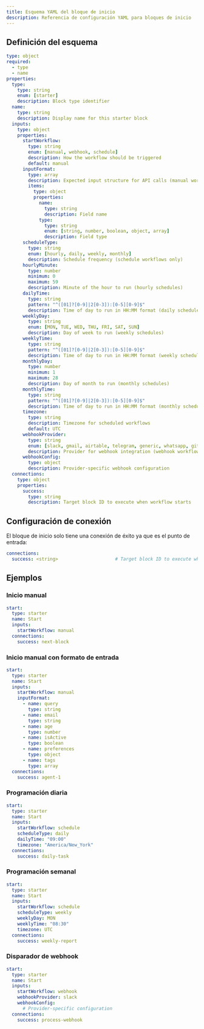 ```yaml
---
title: Esquema YAML del bloque de inicio
description: Referencia de configuración YAML para bloques de inicio
---
```


## Definición del esquema

```yaml
type: object
required:
  - type
  - name
properties:
  type:
    type: string
    enum: [starter]
    description: Block type identifier
  name:
    type: string
    description: Display name for this starter block
  inputs:
    type: object
    properties:
      startWorkflow:
        type: string
        enum: [manual, webhook, schedule]
        description: How the workflow should be triggered
        default: manual
      inputFormat:
        type: array
        description: Expected input structure for API calls (manual workflows)
        items:
          type: object
          properties:
            name:
              type: string
              description: Field name
            type:
              type: string
              enum: [string, number, boolean, object, array]
              description: Field type
      scheduleType:
        type: string
        enum: [hourly, daily, weekly, monthly]
        description: Schedule frequency (schedule workflows only)
      hourlyMinute:
        type: number
        minimum: 0
        maximum: 59
        description: Minute of the hour to run (hourly schedules)
      dailyTime:
        type: string
        pattern: "^([01]?[0-9]|2[0-3]):[0-5][0-9]$"
        description: Time of day to run in HH:MM format (daily schedules)
      weeklyDay:
        type: string
        enum: [MON, TUE, WED, THU, FRI, SAT, SUN]
        description: Day of week to run (weekly schedules)
      weeklyTime:
        type: string
        pattern: "^([01]?[0-9]|2[0-3]):[0-5][0-9]$"
        description: Time of day to run in HH:MM format (weekly schedules)
      monthlyDay:
        type: number
        minimum: 1
        maximum: 28
        description: Day of month to run (monthly schedules)
      monthlyTime:
        type: string
        pattern: "^([01]?[0-9]|2[0-3]):[0-5][0-9]$"
        description: Time of day to run in HH:MM format (monthly schedules)
      timezone:
        type: string
        description: Timezone for scheduled workflows
        default: UTC
      webhookProvider:
        type: string
        enum: [slack, gmail, airtable, telegram, generic, whatsapp, github, discord, stripe]
        description: Provider for webhook integration (webhook workflows only)
      webhookConfig:
        type: object
        description: Provider-specific webhook configuration
  connections:
    type: object
    properties:
      success:
        type: string
        description: Target block ID to execute when workflow starts
```

## Configuración de conexión

El bloque de inicio solo tiene una conexión de éxito ya que es el punto de entrada:

```yaml
connections:
  success: <string>                     # Target block ID to execute when workflow starts
```

## Ejemplos

### Inicio manual

```yaml
start:
  type: starter
  name: Start
  inputs:
    startWorkflow: manual
  connections:
    success: next-block
```

### Inicio manual con formato de entrada

```yaml
start:
  type: starter
  name: Start
  inputs:
    startWorkflow: manual
    inputFormat:
      - name: query
        type: string
      - name: email
        type: string
      - name: age
        type: number
      - name: isActive
        type: boolean
      - name: preferences
        type: object
      - name: tags
        type: array
  connections:
    success: agent-1
```

### Programación diaria

```yaml
start:
  type: starter
  name: Start
  inputs:
    startWorkflow: schedule
    scheduleType: daily
    dailyTime: "09:00"
    timezone: "America/New_York"
  connections:
    success: daily-task
```

### Programación semanal

```yaml
start:
  type: starter
  name: Start
  inputs:
    startWorkflow: schedule
    scheduleType: weekly
    weeklyDay: MON
    weeklyTime: "08:30"
    timezone: UTC
  connections:
    success: weekly-report
```

### Disparador de webhook

```yaml
start:
  type: starter
  name: Start
  inputs:
    startWorkflow: webhook
    webhookProvider: slack
    webhookConfig:
      # Provider-specific configuration
  connections:
    success: process-webhook
```